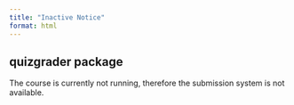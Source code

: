 ```yaml
---
title: "Inactive Notice"
format: html
---
```


## quizgrader package

The course is currently not running, therefore the submission system is not available.

